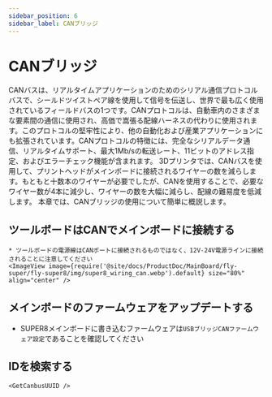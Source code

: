 ```yaml
---
sidebar_position: 6
sidebar_label: CANブリッジ
---
```






# CANブリッジ

CANバスは、リアルタイムアプリケーションのためのシリアル通信プロトコルバスで、シールドツイストペア線を使用して信号を伝送し、世界で最も広く使用されているフィールドバスの1つです。CANプロトコルは、自動車内のさまざまな要素間の通信に使用され、高価で嵩張る配線ハーネスの代わりに使用されます。このプロトコルの堅牢性により、他の自動化および産業アプリケーションにも拡張されています。CANプロトコルの特徴には、完全なシリアルデータ通信、リアルタイムサポート、最大1Mb/sの転送レート、11ビットのアドレス指定、およびエラーチェック機能が含まれます。
3Dプリンタでは、CANバスを使用して、プリントヘッドがメインボードに接続されるワイヤーの数を減らします。もともと十数本のワイヤーが必要でしたが、CANを使用することで、必要なワイヤー数が4本に減少し、ワイヤーの数を大幅に減らし、配線の難易度を低減します。
本章では、CANブリッジの使用について簡単に概説します。

## ツールボードはCANでメインボードに接続する

    * ツールボードの電源線はCANポートに接続されるものではなく、12V-24V電源ラインに接続されることに注意してください
    <ImageView image={require('@site/docs/ProductDoc/MainBoard/fly-super/fly-super8/img/super8_wiring_can.webp').default} size="80%" align="center" />


## メインボードのファームウェアをアップデートする

* SUPER8メインボードに書き込むファームウェアは`USBブリッジCANファームウェア設定`であることを確認してください

## IDを検索する

    <GetCanbusUUID />